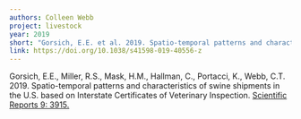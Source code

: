 ---
authors: Colleen Webb
project: livestock
year: 2019
short: "Gorsich, E.E. et al. 2019. Spatio-temporal patterns and characteristics of swine shipments in the U.S. based on Interstate Certificates of Veterinary Inspection. Scientific Reports 9: 3915."
link: https://doi.org/10.1038/s41598-019-40556-z
---

Gorsich, E.E., Miller, R.S., Mask, H.M., Hallman, C., Portacci, K., Webb, C.T. 2019. Spatio-temporal patterns and characteristics of swine shipments in the U.S. based on Interstate Certificates of Veterinary Inspection. [Scientific Reports 9: 3915.](https://doi.org/10.1038/s41598-019-40556-z)